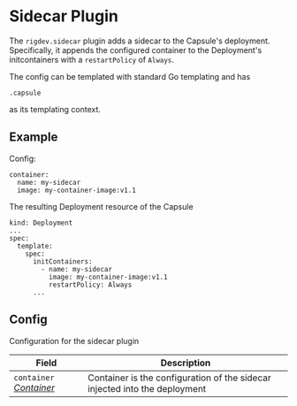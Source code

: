 # Sidecar Plugin

The `rigdev.sidecar` plugin adds a sidecar to the Capsule's deployment. Specifically, it appends the configured container to the Deployment's initcontainers with a `restartPolicy` of `Always`.

The config can be templated with standard Go templating and has
```
.capsule
```
as its templating context.

## Example
Config:
```
container:
  name: my-sidecar
  image: my-container-image:v1.1
```
The resulting Deployment resource of the Capsule
```
kind: Deployment
...
spec:
  template:
    spec:
      initContainers:
        - name: my-sidecar
          image: my-container-image:v1.1
          restartPolicy: Always
      ...
```
## Config



Configuration for the sidecar plugin

| Field | Description |
| --- | --- |
| `container` _[Container](https://kubernetes.io/docs/reference/generated/kubernetes-api/v1.28/#container-v1-core)_ | Container is the configuration of the sidecar injected into the deployment |

